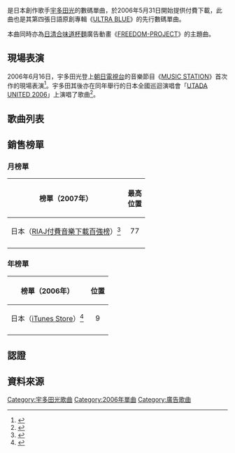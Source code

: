 {{Infobox song
| Name = This Is Love
| Type = Single
| Album = [[ULTRA_BLUE|ULTRA BLUE]]
| Artist = [[宇多田光|宇多田光]]
| Released = {{Start date|2006|5|31}}
| Format = [[數碼音樂下載|線上下載]]
| Recorded = 2006年
| Genre = *[[J-Pop|J-Pop]]
*[[Techno|鐵克諾]]
*{{tsl|en|Electro (music)|電音放克|電音放克}}
| length = {{Duration|m=4|s=58}}
| Label = [[EMI_Music_Japan|東芝EMI]]
| Writer = [[宇多田光|宇多田光]]
| Producer = 宇多田光
| prev_title   = [[Keep_Tryin'|Keep Tryin']]
| prev_year    = 2006
| next_title   = [[我是熊|我是熊]]
| next_year    = 2006
}}

{{單雙書名號轉換|'''This Is Love'''}}是日本創作歌手[[宇多田光|宇多田光]]的數碼單曲，於2006年5月31日開始提供付費下載，此曲也是其第四張日語原創專輯《[[ULTRA_BLUE|ULTRA BLUE]]》的先行數碼單曲。

本曲同時亦為[[日清|日清]][[合味道杯麵|合味道杯麵]]廣告動畫《[[FREEDOM-PROJECT|FREEDOM-PROJECT]]》的主題曲。

== 現場表演 ==
2006年6月16日，宇多田光登上[[朝日電視台|朝日電視台]]的音樂節目《[[MUSIC_STATION|MUSIC STATION]]》首次作{{單雙書名號轉換|This Is Love}}的現場表演<ref>{{cite news|url=https://www.tv-asahi.co.jp/music/contents/m_lineup/0843/index.html|script-title=ja:出演者ラインアップ 2006.06.16.FRI|language=ja|publisher=[[朝日電視台|テレビ朝日]]|date=2006-06-16|accessdate=2021-10-13|archive-date=2021-10-29|archive-url=https://web.archive.org/web/20211029175049/https://www.tv-asahi.co.jp/music/contents/m_lineup/0843/index.html|dead-url=no}}</ref>。宇多田其後亦在同年舉行的日本全國巡迴演唱會「[[UTADA_UNITED_2006|UTADA UNITED 2006]]」上演唱了歌曲<ref>{{cite web |url=http://www.hotexpress.co.jp/live_report/utadahikaru_20060910 |language=ja |script-title=ja:宇多田ヒカル ライブレポート |publisher=hotexpress |author=平賀哲雄 |date=2006-10-16 |accessdate=2020-07-24 |deadurl=yes |archiveurl=https://web.archive.org/web/20070907071406/http://www.hotexpress.co.jp/live_report/utadahikaru_20060910 |archivedate=2007-09-07 |title=存档副本 }}</ref>。

== 歌曲列表 ==
{{Track listing
| headline = 線上下載
| title1 = This Is Love
| length1 = 4:58
}}

== 銷售榜單 ==
{{col-begin}}
{{col-2}}
=== 月榜單 ===
{| class="wikitable plainrowheaders" style="text-align:center"
! scope="col"|榜單（2007年）
! scope="col"|最高<br/>位置
|-
! scope="row"|日本（[[日本唱片協會|RIAJ]][[RIAJ付費音樂下載榜|付費音樂下載百強榜]]）<ref>{{cite web|url=http://www.riaj.or.jp/data/others/chart/w070320_1.html|script-title=ja:レコード協会調べ　2月度有料音楽配信チャート（「着うた（R）」）＜略称：2月度レコ協チャート（「着うた（R）」）＞|date=2007-03-20|4=|accessdate=2010-08-17|archive-date=2014-08-21|archive-url=https://web.archive.org/web/20140821111606/http://www.riaj.or.jp/data/others/chart/w070320_1.html|dead-url=no}}</ref>
|align="center"|77
|-
|}
{{col-2}}
=== 年榜單 ===
{| class="wikitable plainrowheaders" style="text-align:center"
! scope="col"|榜單（2006年）
! scope="col"|位置
|-
! scope="row"|日本（[[iTunes_Store|iTunes Store]]）<ref>{{cite news|url=http://www.itmedia.co.jp/news/articles/0612/20/news069.html|script-title=ja:iTunes年間ランキング、トップは宇多田とモーツァルト|language=ja|publisher=IT Media News|date=2006-12-20|accessdate=2021-10-13|archive-date=2021-11-04|archive-url=https://web.archive.org/web/20211104190926/http://www.itmedia.co.jp/news/articles/0612/20/news069.html|dead-url=no}}</ref>
|align="center"|9
|-
|}
{{col-end}}

== 認證 ==
{{Certification Table Top}}
{{Certification Table Entry|region=Japan|artist=Utada Hikaru|title=This Is Love（着うた）|award=白金|number=2|type=single|relyear=2006|certyear=2007|certmonth=3|accessdate=2021-08-08|salesamount=500,000<small>（鈴聲下載）</small>}}
{{Certification Table Entry|region=Japan|artist=Utada Hikaru|title=This Is Love（着うたフル）|award=白金|type=single|relyear=2006|certyear=2009|certmonth=12|accessdate=2021-08-08|salesamount=250,000<small>（全曲下載）</small>}}
{{Certification Table Entry|region=Japan|artist=Utada Hikaru|title=This Is Love（PC配信）|award=金|type=single|relyear=2006|certyear=2006|certmonth=8|accessdate=2021-08-08|salesamount=100,000<small>（電腦下載）</small>}}
{{Certification Table Bottom}}

== 資料來源 ==
{{reflist}}

{{Utada Hikaru songs}}

[[Category:宇多田光歌曲|Category:宇多田光歌曲]]
[[Category:2006年單曲|Category:2006年單曲]]
[[Category:廣告歌曲|Category:廣告歌曲]]